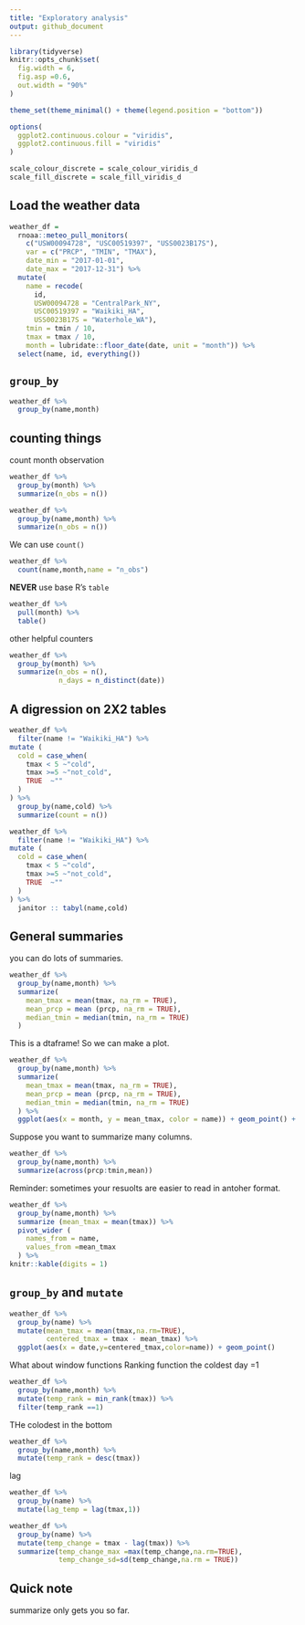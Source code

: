 ```yaml
---
title: "Exploratory analysis"
output: github_document
---
```


```r
library(tidyverse)
knitr::opts_chunk$set(
  fig.width = 6,
  fig.asp =0.6,
  out.width = "90%"
) 

theme_set(theme_minimal() + theme(legend.position = "bottom"))

options(
  ggplot2.continuous.colour = "viridis",
  ggplot2.continuous.fill = "viridis"
)

scale_colour_discrete = scale_colour_viridis_d
scale_fill_discrete = scale_fill_viridis_d

```

## Load the weather data 
```r
weather_df =  
  rnoaa::meteo_pull_monitors(
    c("USW00094728", "USC00519397", "USS0023B17S"),
    var = c("PRCP", "TMIN", "TMAX"), 
    date_min = "2017-01-01",
    date_max = "2017-12-31") %>%
  mutate(
    name = recode(
      id, 
      USW00094728 = "CentralPark_NY", 
      USC00519397 = "Waikiki_HA",
      USS0023B17S = "Waterhole_WA"),
    tmin = tmin / 10,
    tmax = tmax / 10,
    month = lubridate::floor_date(date, unit = "month")) %>%
  select(name, id, everything())
```
## `group_by`

```r
weather_df %>% 
  group_by(name,month) 
```
## counting things

count month observation

```r
weather_df %>% 
  group_by(month) %>% 
  summarize(n_obs = n())
```

```r
weather_df %>% 
  group_by(name,month) %>% 
  summarize(n_obs = n())
```
We can use `count()`
```r
weather_df %>%
  count(name,month,name = "n_obs")
```
**NEVER** use base R's `table`

```r
weather_df %>% 
  pull(month) %>% 
  table()
```
other helpful counters
```r
weather_df %>% 
  group_by(month) %>% 
  summarize(n_obs = n(),
            n_days = n_distinct(date))
```
## A digression on 2X2 tables

```r
weather_df %>% 
  filter(name != "Waikiki_HA") %>% 
mutate (
  cold = case_when(
    tmax < 5 ~"cold",
    tmax >=5 ~"not_cold",
    TRUE  ~""
  )
) %>% 
  group_by(name,cold) %>% 
  summarize(count = n())
```
```r
weather_df %>% 
  filter(name != "Waikiki_HA") %>% 
mutate (
  cold = case_when(
    tmax < 5 ~"cold",
    tmax >=5 ~"not_cold",
    TRUE  ~""
  )
) %>% 
  janitor :: tabyl(name,cold)
```

## General summaries
you can do lots of summaries.
```r

weather_df %>% 
  group_by(name,month) %>% 
  summarize(
    mean_tmax = mean(tmax, na_rm = TRUE),
    mean_prcp = mean (prcp, na_rm = TRUE),
    median_tmin = median(tmin, na_rm = TRUE)
  )
```

This is a dtaframe! So we can make a plot.
```r
weather_df %>% 
  group_by(name,month) %>% 
  summarize(
    mean_tmax = mean(tmax, na_rm = TRUE),
    mean_prcp = mean (prcp, na_rm = TRUE),
    median_tmin = median(tmin, na_rm = TRUE)
  ) %>% 
  ggplot(aes(x = month, y = mean_tmax, color = name)) + geom_point() + geom_line()
```
Suppose you want to summarize many columns.
```r
weather_df %>% 
  group_by(name,month) %>% 
  summarize(across(prcp:tmin,mean))
```
Reminder: sometimes your resuolts are easier to read in antoher format.
```r
weather_df %>% 
  group_by(name,month) %>%
  summarize (mean_tmax = mean(tmax)) %>% 
  pivot_wider (
    names_from = name,
    values_from =mean_tmax
  ) %>% 
knitr::kable(digits = 1)
```
## `group_by` and `mutate`

```r
weather_df %>% 
  group_by(name) %>% 
  mutate(mean_tmax = mean(tmax,na.rm=TRUE),
         centered_tmax = tmax - mean_tmax) %>% 
  ggplot(aes(x = date,y=centered_tmax,color=name)) + geom_point()
```
What about window functions
Ranking function 
the coldest day =1
```r
weather_df %>% 
  group_by(name,month) %>% 
  mutate(temp_rank = min_rank(tmax)) %>% 
  filter(temp_rank ==1)
```
THe colodest in the bottom
```r
weather_df %>% 
  group_by(name,month) %>% 
  mutate(temp_rank = desc(tmax))
```
lag 
  
```r
weather_df %>% 
  group_by(name) %>% 
  mutate(lag_temp = lag(tmax,1))
```



```r
weather_df %>% 
  group_by(name) %>% 
  mutate(temp_change = tmax - lag(tmax)) %>% 
  summarize(temp_change_max =max(temp_change,na.rm=TRUE),
            temp_change_sd=sd(temp_change,na.rm = TRUE))
```


## Quick note

summarize only gets you so far.





